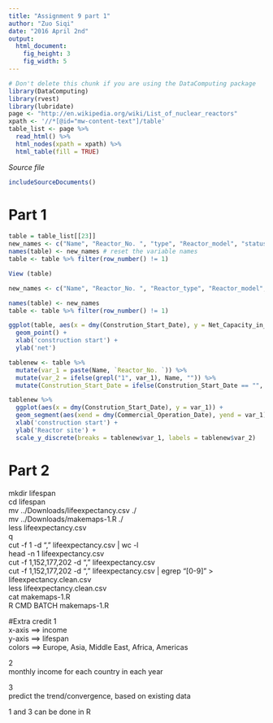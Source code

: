 ```yaml
---
title: "Assignment 9 part 1"
author: "Zuo Siqi"
date: "2016 April 2nd"
output: 
  html_document:
    fig_height: 3
    fig_width: 5
---
```

<!-- Don't edit in between this line and the one below -->
```r
# Don't delete this chunk if you are using the DataComputing package
library(DataComputing)
library(rvest)
library(lubridate)
page <- "http://en.wikipedia.org/wiki/List_of_nuclear_reactors"
xpath <- '//*[@id="mw-content-text"]/table' 
table_list <- page %>%
  read_html() %>%
  html_nodes(xpath = xpath) %>%
  html_table(fill = TRUE)
```
*Source file* 
```r
includeSourceDocuments()
```
<!-- Don't edit the material above this line -->
# Part 1

```r
table = table_list[[23]]
new_names <- c("Name", "Reactor_No. ", "type", "Reactor_model", "status", "net", "Gross_Capacity_in_MW", "Constrution_Start_Date", "Commercial_Operation_Date", "Closure")
names(table) <- new_names # reset the variable names
table <- table %>% filter(row_number() != 1)

View (table)
```

```r
new_names <- c("Name", "Reactor_No. ", "Reactor_type", "Reactor_model", "status", "Net_Capacity_in_MW", "Gross_Capacity_in_MW", "Constrution_Start_Date", "Commercial_Operation_Date", "Closure")
```

```r
names(table) <- new_names 
table <- table %>% filter(row_number() != 1)

ggplot(table, aes(x = dmy(Constrution_Start_Date), y = Net_Capacity_in_MW, color = Reactor_type)) + 
  geom_point() + 
  xlab('construction start') +
  ylab('net')
```

```r
tablenew <- table %>% 
  mutate(var_1 = paste(Name, `Reactor_No. `)) %>%
  mutate(var_2 = ifelse(grepl("1", var_1), Name, "")) %>%
  mutate(Constrution_Start_Date = ifelse(Constrution_Start_Date == "", NA, Constrution_Start_Date))

tablenew %>%
  ggplot(aes(x = dmy(Constrution_Start_Date), y = var_1)) + 
  geom_segment(aes(xend = dmy(Commercial_Operation_Date), yend = var_1)) + 
  xlab('construction start') + 
  ylab('Reactor site') +
  scale_y_discrete(breaks = tablenew$var_1, labels = tablenew$var_2) 
```

# Part 2   

mkdir lifespan    
cd lifespan    
mv ../Downloads/lifeexpectancy.csv ./    
mv ../Downloads/makemaps-1.R ./    
less lifeexpectancy.csv    
q    
cut -f 1 -d "," lifeexpectancy.csv | wc -l     
head -n 1 lifeexpectancy.csv     
cut -f 1,152,177,202 -d "," lifeexpectancy.csv     
cut -f 1,152,177,202 -d "," lifeexpectancy.csv | egrep "[0-9]" > lifeexpectancy.clean.csv     
less lifeexpectancy.clean.csv     
cat makemaps-1.R    
R CMD BATCH makemaps-1.R     

#Extra credit
1    
x-axis ==> income    
y-axis ==> lifespan      
colors ==> Europe, Asia, Middle East, Africa, Americas    

2   
monthly income for each country in each year    

3    
predict the trend/convergence, based on existing data    

1 and 3 can be done in R    

